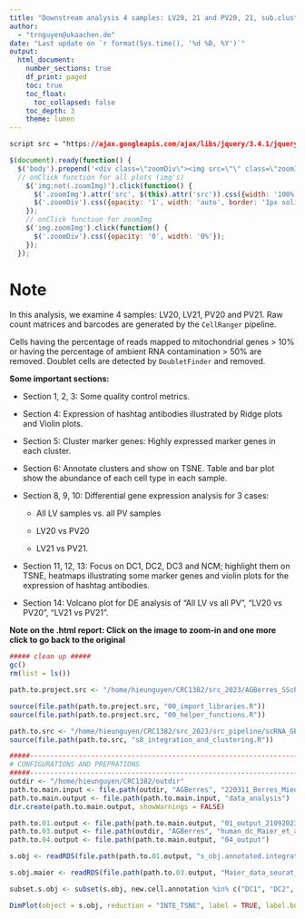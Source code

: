 ```yaml
---
title: "Downstream analysis 4 samples: LV20, 21 and PV20, 21, sub.clusters DC1, DC2, DC3"
author:
  - "trnguyen@ukaachen.de"
date: "Last update on `r format(Sys.time(), '%d %B, %Y')`"
output:
  html_document:
    number_sections: true
    df_print: paged
    toc: true
    toc_float:
      toc_collapsed: false
    toc_depth: 3
    theme: lumen
---
```

  
```css
script src = "https://ajax.googleapis.com/ajax/libs/jquery/3.4.1/jquery.min.js"
```

```js
$(document).ready(function() {
  $('body').prepend('<div class=\"zoomDiv\"><img src=\"\" class=\"zoomImg\"></div>');
  // onClick function for all plots (img's)
    $('img:not(.zoomImg)').click(function() {
      $('.zoomImg').attr('src', $(this).attr('src')).css({width: '100%'});
      $('.zoomDiv').css({opacity: '1', width: 'auto', border: '1px solid white', borderRadius: '5px', position: 'fixed', top: '50%', left: '50%', marginRight: '-50%', transform: 'translate(-50%, -50%)', boxShadow: '0px 0px 50px #888888', zIndex: '50', overflow: 'auto', maxHeight: '100%'});
    });
    // onClick function for zoomImg
    $('img.zoomImg').click(function() {
      $('.zoomDiv').css({opacity: '0', width: '0%'}); 
    });
  });
```

# Note
In this analysis, we examine 4 samples: LV20, LV21, PV20 and PV21. Raw count matrices and barcodes are generated by the `CellRanger` pipeline. 

Cells having the percentage of reads mapped to mitochondrial genes > 10% or having the percentage of ambient RNA contamination > 50% are removed. Doublet cells are detected by `DoubletFinder` and removed. 

**Some important sections:**

 - Section 1, 2, 3: Some quality control metrics.

 - Section 4: Expression of hashtag antibodies illustrated by Ridge plots and Violin plots.
 
 - Section 5: Cluster marker genes: Highly expressed marker genes in each cluster.
 
 - Section 6: Annotate clusters and show on TSNE. Table and bar plot show the abundance of each cell type in each sample. 
 
 - Section 8, 9, 10: Differential gene expression analysis for 3 cases:
 
    - All LV samples vs. all PV samples
    
    - LV20 vs PV20
    
    - LV21 vs PV21.
    
- Section 11, 12, 13: Focus on DC1, DC2, DC3 and NCM; highlight them on TSNE, heatmaps illustrating some marker genes and violin plots for the expression of hashtag antibodies.

- Section 14: Volcano plot for DE analysis of "All LV vs all PV", "LV20 vs PV20", "LV21 vs PV21".


**Note on the .html report: Click on the image to zoom-in and one more click to go back to the original**

```r
##### clean up #####
gc()
rm(list = ls())

path.to.project.src <- "/home/hieunguyen/CRC1382/src_2023/AGBerres_SSchwarz"

source(file.path(path.to.project.src, "00_import_libraries.R"))
source(file.path(path.to.project.src, "00_helper_functions.R"))

path.to.src <- "/home/hieunguyen/CRC1382/src_2023/src_pipeline/scRNA_GEX_pipeline/processes_src"
source(file.path(path.to.src, "s8_integration_and_clustering.R"))

#####----------------------------------------------------------------------#####
# CONFIGURATIONS AND PREPRATIONS
#####----------------------------------------------------------------------#####
outdir <- "/home/hieunguyen/CRC1382/outdir"
path.to.main.input <- file.path(outdir, "AGBerres", "220311_Berres_MiedIII_scCITEseq")
path.to.main.output <- file.path(path.to.main.input, "data_analysis")
dir.create(path.to.main.output, showWarnings = FALSE)

path.to.01.output <- file.path(path.to.main.output, "01_output_21092023")
path.to.03.output <- file.path(outdir, "AGBerres", "human_dc_Maier_et_al_data", "03_output")
path.to.04.output <- file.path(path.to.main.output, "04_output")

s.obj <- readRDS(file.path(path.to.01.output, "s_obj.annotated.integrated.tsne.NewAnnotation.rds"))

s.obj.maier <- readRDS(file.path(path.to.03.output, "Maier_data_seurat_object.rds"))

subset.s.obj <- subset(s.obj, new.cell.annotation %in% c("DC1", "DC2", "DC3") )
```

```r
DimPlot(object = s.obj, reduction = "INTE_TSNE", label = TRUE, label.box = TRUE, repel = TRUE, group.by = "new.cell.annotation")
```